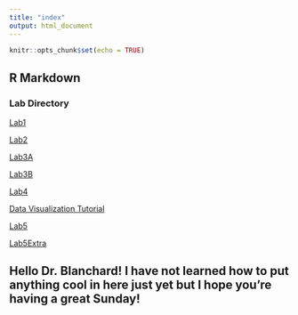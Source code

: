 ```yaml
---
title: "index"
output: html_document
---
```


```r
knitr::opts_chunk$set(echo = TRUE)
```

## R Markdown

### Lab Directory
[Lab1](Lab-1__Jovan-Markovic.html)

[Lab2](Lab-2-Reference-example.html)

[Lab3A](Lab-3A.html)

[Lab3B](Lab-3B.html)

[Lab4](Lab-4.html)

[Data Visualization Tutorial](Data-Visualization-Tutorial.html)

[Lab5](Lab-5.html)

[Lab5Extra](Lab-5-extra.html)

## Hello Dr. Blanchard! I have not learned how to put anything cool in here just yet but I hope you're having a great Sunday!




